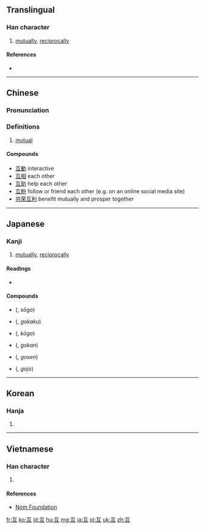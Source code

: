 {{also|亙}}
==Translingual==

===Han character===
{{Han char|rn=7|rad=二|as=02|sn=4|four=10107|canj=MVNM|ids=⿱一彑}}

# [[mutually]], [[reciprocally]]

====References====
* {{Han ref|kx=0086.090|dkj=00255|dj=0178.020|hdz=10014.010|uh=4E92|ud=20114|bh=A4AC|bd=42156}}

----

==Chinese==
{{zh-forms}}

===Pronunciation===
{{zh-pron
|m=hù
|c=wu6
|mc=y
|oc=y
|ma=
|cat=adv
}}

===Definitions===

# [[mutual]]

====Compounds====
{{rfc-header|Compound words|lang=cmn}}
* [[互動]] interactive
* [[互相]] each other
* [[互助]] help each other
* [[互粉]] follow or friend each other (e.g. on an online social media site)
* [[共荣互利]] benefit mutually and prosper together

----

==Japanese==

===Kanji===
{{ja-kanji|grade=c|rs=二02}}

# [[mutually]], [[reciprocally]]

====Readings====
* {{ja-readings|goon=[[ご]] (go)|kanon=[[こ]] (ko) {{non-joyo-reading}}|kun=[[たがい]] (tagai)}}

====Compounds====
{{der-top3|Compounds}}
* {{l|ja|相互}} ({{l|ja|そうご}}, ''sōgo'')
* {{l|ja|互角}} ({{l|ja|ごかく}}, ''gokaku'')
* {{l|ja|交互}} ({{l|ja|こうご}}, ''kōgo'')
{{der-mid3}}
* {{l|ja|互換}} ({{l|ja|ごかん}}, ''gokan'')
* {{l|ja|互選}} ({{l|ja|ごせん}}, ''gosen'')
* {{l|ja|互助}} ({{l|ja|ごじょ}}, ''gojo'')
{{der-bottom}}

----

==Korean==

===Hanja===
{{ko-hanja|hangeul=호|rv=ho|mr=ho}}

# {{defn|lang=ko|sort=二02}}

----

==Vietnamese==

===Han character===
{{vi-hantu|[[hỗ]], [[hổ]]|rs=二02}}

# {{defn|lang=vi|sort=二02}}

====References====
* [http://nomfoundation.org/common/nom_details.php?codepoint=4e92 Nom Foundation]

[[fr:互]]
[[ko:互]]
[[id:互]]
[[hu:互]]
[[mg:互]]
[[ja:互]]
[[pl:互]]
[[uk:互]]
[[zh:互]]